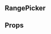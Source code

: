 
<Meta title="Organisms|RangePicker" component={RangePicker} />

## RangePicker

<Preview>
  <Story name="RangePicker">
    <RangePicker
      label={text('Label', 'Categoría del hotel')}
      min={number('min', 2)}
      max={number('max', 4)}
      options={object('options', [1, 2, 3, 4, 5])}
      onOptionClick={action('onOptionClicked')}
    />
  </Story>
</Preview>

## Props

<Props of={RangePicker} />
